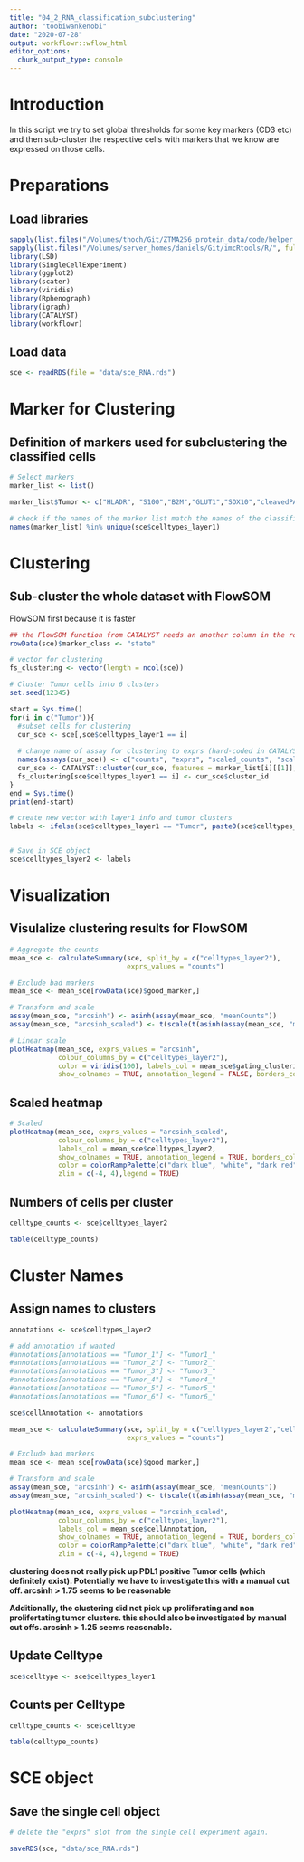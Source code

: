 ```yaml
---
title: "04_2_RNA_classification_subclustering"
author: "toobiwankenobi"
date: "2020-07-28"
output: workflowr::wflow_html
editor_options:
  chunk_output_type: console
---
```


# Introduction

In this script we try to set global thresholds for some key markers (CD3 etc) and then sub-cluster the respective cells with markers that we know are expressed on those cells.

# Preparations

## Load libraries

```r
sapply(list.files("/Volumes/thoch/Git/ZTMA256_protein_data/code/helper_functions/", full.names = TRUE), source)
sapply(list.files("/Volumes/server_homes/daniels/Git/imcRtools/R/", full.names = TRUE), source)
library(LSD)
library(SingleCellExperiment)
library(ggplot2)
library(scater)
library(viridis)
library(Rphenograph)
library(igraph)
library(CATALYST)
library(workflowr)
```

## Load data

```r
sce <- readRDS(file = "data/sce_RNA.rds")
```

# Marker for Clustering

## Definition of markers used for subclustering the classified cells

```r
# Select markers
marker_list <- list()

marker_list$Tumor <- c("HLADR", "S100","B2M","GLUT1","SOX10","cleavedPARP","Mart1","pRB")

# check if the names of the marker list match the names of the classified cells
names(marker_list) %in% unique(sce$celltypes_layer1)
```

# Clustering

## Sub-cluster the whole dataset with FlowSOM

FlowSOM first because it is faster

```r
## the FlowSOM function from CATALYST needs an another column in the rowData of the sce to work properly:
rowData(sce)$marker_class <- "state"

# vector for clustering
fs_clustering <- vector(length = ncol(sce))

# Cluster Tumor cells into 6 clusters
set.seed(12345)

start = Sys.time()
for(i in c("Tumor")){
  #subset cells for clustering
  cur_sce <- sce[,sce$celltypes_layer1 == i]
  
  # change name of assay for clustering to exprs (hard-coded in CATALYST)
  names(assays(cur_sce)) <- c("counts", "exprs", "scaled_counts", "scaled_asinh")
  cur_sce <- CATALYST::cluster(cur_sce, features = marker_list[i][[1]], ydim = 2, xdim = 3, maxK = 4)
  fs_clustering[sce$celltypes_layer1 == i] <- cur_sce$cluster_id
}
end = Sys.time()
print(end-start)

# create new vector with layer1 info and tumor clusters
labels <- ifelse(sce$celltypes_layer1 == "Tumor", paste0(sce$celltypes_layer1, "_", fs_clustering), sce$celltypes_layer1)


# Save in SCE object
sce$celltypes_layer2 <- labels
```

# Visualization

## Visulalize clustering results for FlowSOM

```r
# Aggregate the counts
mean_sce <- calculateSummary(sce, split_by = c("celltypes_layer2"), 
                             exprs_values = "counts")

# Exclude bad markers
mean_sce <- mean_sce[rowData(sce)$good_marker,]

# Transform and scale
assay(mean_sce, "arcsinh") <- asinh(assay(mean_sce, "meanCounts")) 
assay(mean_sce, "arcsinh_scaled") <- t(scale(t(asinh(assay(mean_sce, "meanCounts")))))

# Linear scale 
plotHeatmap(mean_sce, exprs_values = "arcsinh", 
            colour_columns_by = c("celltypes_layer2"), 
            color = viridis(100), labels_col = mean_sce$gating_clustering_FS,
            show_colnames = TRUE, annotation_legend = FALSE, borders_color = NA)

```

## Scaled heatmap

```r
# Scaled
plotHeatmap(mean_sce, exprs_values = "arcsinh_scaled", 
            colour_columns_by = c("celltypes_layer2"), 
            labels_col = mean_sce$celltypes_layer2,
            show_colnames = TRUE, annotation_legend = TRUE, borders_color = NA,
            color = colorRampPalette(c("dark blue", "white", "dark red"))(100),
            zlim = c(-4, 4),legend = TRUE)

```

## Numbers of cells per cluster

```r
celltype_counts <- sce$celltypes_layer2

table(celltype_counts)
```

# Cluster Names

## Assign names to clusters

```r
annotations <- sce$celltypes_layer2

# add annotation if wanted
#annotations[annotations == "Tumor_1"] <- "Tumor1_"
#annotations[annotations == "Tumor_2"] <- "Tumor2_"
#annotations[annotations == "Tumor_3"] <- "Tumor3_"
#annotations[annotations == "Tumor_4"] <- "Tumor4_"
#annotations[annotations == "Tumor_5"] <- "Tumor5_"
#annotations[annotations == "Tumor_6"] <- "Tumor6_"

sce$cellAnnotation <- annotations

mean_sce <- calculateSummary(sce, split_by = c("celltypes_layer2","cellAnnotation"), 
                             exprs_values = "counts")

# Exclude bad markers
mean_sce <- mean_sce[rowData(sce)$good_marker,]

# Transform and scale
assay(mean_sce, "arcsinh") <- asinh(assay(mean_sce, "meanCounts")) 
assay(mean_sce, "arcsinh_scaled") <- t(scale(t(asinh(assay(mean_sce, "meanCounts")))))

plotHeatmap(mean_sce, exprs_values = "arcsinh_scaled", 
            colour_columns_by = c("celltypes_layer2"), 
            labels_col = mean_sce$cellAnnotation,
            show_colnames = TRUE, annotation_legend = TRUE, borders_color = NA,
            color = colorRampPalette(c("dark blue", "white", "dark red"))(100),
            zlim = c(-4, 4),legend = TRUE)
```

__clustering does not really pick up PDL1 positive Tumor cells (which definitely exist). Potentially we have to investigate this with a manual cut off. arcsinh > 1.75 seems to be reasonable__

__Additionally, the clustering did not pick up proliferating and non prolifertating tumor clusters. this should also be investigated by manual cut offs. arcsinh > 1.25 seems reasonable.__


## Update Celltype

```r
sce$celltype <- sce$celltypes_layer1
```

## Counts per Celltype

```r
celltype_counts <- sce$celltype

table(celltype_counts)
```

# SCE object

## Save the single cell object

```r
# delete the "exprs" slot from the single cell experiment again.

saveRDS(sce, "data/sce_RNA.rds")
```
